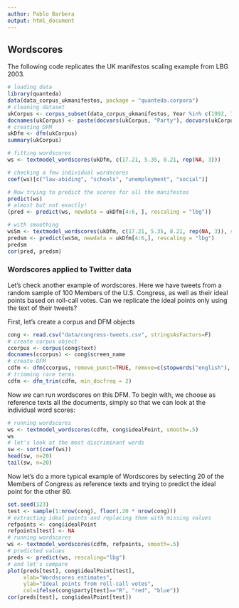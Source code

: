 ```yaml
---
author: Pablo Barbera
output: html_document
---
```


## Wordscores

The following code replicates the UK manifestos scaling example from LBG 2003.

```r
# loading data
library(quanteda)
data(data_corpus_ukmanifestos, package = "quanteda.corpora")
# cleaning dataset
ukCorpus <- corpus_subset(data_corpus_ukmanifestos, Year %in% c(1992, 1997) & Party %in% c("Con", "Lab", "LD"))
docnames(ukCorpus) <- paste(docvars(ukCorpus, "Party"), docvars(ukCorpus, "Year"), sep="_")
# creating DFM
ukDfm <- dfm(ukCorpus)
summary(ukCorpus)

# fitting wordscores
ws <- textmodel_wordscores(ukDfm, c(17.21, 5.35, 8.21, rep(NA, 3)))

# checking a few individual wordscores
coef(ws)[c("law-abiding", "schools", "unemployment", "social")]

# Now trying to predict the scores for all the manifestos
predict(ws)
# almost but not exactly!
(pred <- predict(ws, newdata = ukDfm[4:6, ], rescaling = "lbg"))

# with smoothing
wsSm <- textmodel_wordscores(ukDfm, c(17.21, 5.35, 8.21, rep(NA, 3)), smooth = 1)
predsm <- predict(wsSm, newdata = ukDfm[4:6,], rescaling = "lbg")
predsm
cor(pred, predsm)

```

### Wordscores applied to Twitter data

Let's check another example of wordscores. Here we have tweets from a random sample of 100 Members of the U.S. Congress, as well as their ideal points based on roll-call votes. Can we replicate the ideal points only using the text of their tweets?

First, let's create a corpus and DFM objects

```r
cong <- read.csv("data/congress-tweets.csv", stringsAsFactors=F)
# create corpus object
ccorpus <- corpus(cong$text)
docnames(ccorpus) <- cong$screen_name
# create DFM
cdfm <- dfm(ccorpus, remove_punct=TRUE, remove=c(stopwords("english"), "t.co", "https", "rt", "amp", "http", "t.c", "can"))
# trimming rare terms
cdfm <- dfm_trim(cdfm, min_docfreq = 2)
```

Now we can run wordscores on this DFM. To begin with, we choose as reference texts all the documents, simply so that we can look at the individual word scores:

```r
# running wordscores
ws <- textmodel_wordscores(cdfm, cong$idealPoint, smooth=.5)
ws
# let's look at the most discriminant words
sw <- sort(coef(ws))
head(sw, n=20)
tail(sw, n=20)
```

Now let's do a more typical example of Wordscores by selecting 20 of the Members of Congress as reference texts and trying to predict the ideal point for the other 80.

```r
set.seed(123)
test <- sample(1:nrow(cong), floor(.20 * nrow(cong)))
# extracting ideal points and replacing them with missing values
refpoints <- cong$idealPoint
refpoints[test] <- NA
# running wordscores
ws <- textmodel_wordscores(cdfm, refpoints, smooth=.5)
# predicted values
preds <- predict(ws, rescaling="lbg")
# and let's compare
plot(preds[test], cong$idealPoint[test],
     xlab="Wordscores estimates", 
     ylab="Ideal points from roll-call votes",
     col=ifelse(cong$party[test]=="R", "red", "blue"))
cor(preds[test], cong$idealPoint[test])
```


